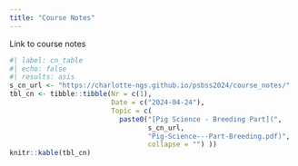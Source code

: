 ```yaml
---
title: "Course Notes"
---
```


Link to course notes 

```r
#| label: cn_table
#| echo: false
#| results: asis
s_cn_url <- "https://charlotte-ngs.github.io/psbss2024/course_notes/"
tbl_cn <- tibble::tibble(Nr = c(1),
                         Date = c("2024-04-24"),
                         Topic = c(
                           paste0("[Pig Science - Breeding Part](",
                                  s_cn_url,
                                  "Pig-Science---Part-Breeding.pdf)",
                                  collapse = "") ))
knitr::kable(tbl_cn)
```

